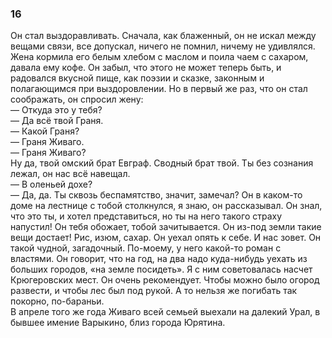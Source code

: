 ### 16 {-}

Он стал выздоравливать. Сначала, как блаженный, он не искал между вещами связи, все допускал, ничего не помнил, ничему не удивлялся. Жена кормила его белым хлебом с маслом и поила чаем с сахаром, давала ему кофе. Он забыл, что этого не может теперь быть, и радовался вкусной пище, как поэзии и сказке, законным и полагающимся при выздоровлении. Но в первый же раз, что он стал соображать, он спросил жену:<br/> — Откуда это у тебя?<br/> — Да всё твой Граня.<br/> — Какой Граня?<br/> — Граня Живаго.<br/> — Граня Живаго?<br/> Ну да, твой омский брат Евграф. Сводный брат твой. Ты без сознания лежал, он нас всё навещал.<br/> — В оленьей дохе?<br/> — Да, да. Ты сквозь беспамятство, значит, замечал? Он в каком-то доме на лестнице с тобой столкнулся, я знаю, он рассказывал. Он знал, что это ты, и хотел представиться, но ты на него такого страху напустил! Он тебя обожает, тобой зачитывается. Он из-под земли такие вещи достает! Рис, изюм, сахар. Он уехал опять к себе. И нас зовет. Он такой чудной, загадочный. По-моему, у него какой-то роман с властями. Он говорит, что на год, на два надо куда-нибудь уехать из больших городов, «на земле посидеть». Я с ним советовалась насчет Крюгеровских мест. Он очень рекомендует. Чтобы можно было огород развести, и чтобы лес был под рукой. А то нельзя же погибать так покорно, по-бараньи.<br/> В апреле того же года Живаго всей семьей выехали на далекий Урал, в бывшее имение Варыкино, близ города Юрятина.

